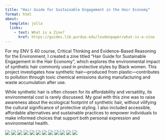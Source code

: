 ```yaml
---
title: "Hair Guide for Sustainable Engagement in the Hair Economy"
format: html
about:
  template: jolla
  links:
    - text: What is a Zine?
      href: https://guides.lib.purdue.edu/loudonpaper/what-is-a-zine
---
```


For my ENV S 40 course, Critical Thinking and Evidence-Based Reasoning for the Environment, I created a zine titled "Hair Guide for Sustainable Engagement in the Hair Economy ", which explores the environmental impact of synthetic hair commonly used in protective styles by Black women. This project investigates how synthetic hair—produced from plastic—contributes to pollution through toxic chemical emissions during manufacturing and waste accumulation after use.

While synthetic hair is often chosen for its affordability and versatility, its environmental cost is rarely discussed. My goal with this zine was to raise awareness about the ecological footprint of synthetic hair, without vilifying the cultural significance of protective styling. I also included accessible, affordable alternatives and sustainable practices to empower individuals to make informed choices that support both personal expression and environmental health.


::: {layout-ncol=4} 

![](media/HairZine_1.jpg)
![](media/HairZine_2.jpg)
![](media/HairZine_3.jpg)
![](media/HairZine_4.jpg)
![](media/HairZine_5.jpg)
![](media/HairZine_6.jpg)
![](media/HairZine_7.jpg)
![](media/HairZine_8.jpg)
![](media/HairZine_9.jpg)
![](media/HairZine_10.jpg)
![](media/HairZine_11.jpg)
![](media/HairZine_12.jpg)
:::


